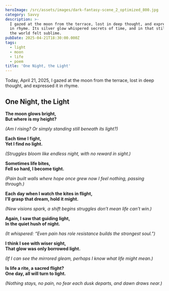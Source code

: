 ```yaml
---
heroImage: /src/assets/images/dark-fantasy-scene_2_optimized_800.jpg
category: Savvy
description: >-
  I gazed at the moon from the terrace, lost in deep thought, and expressed it
  in rhyme. Its silver glow whispered secrets of time, and in that stillness,
  the world felt sublime.
pubDate: 2025-04-21T18:30:00.000Z
tags:
  - light
  - moon
  - life
  - poem
title: 'One Night, the Light'
---
```


Today, April 21, 2025, I gazed at the moon from the terrace, lost in deep thought, and expressed it in rhyme.

## One Night, the Light

**The moon glows bright,**\
**But where is my height?**

_(Am I rising? Or simply standing still beneath its light?)_

**Each time I fight,**\
**Yet I find no light.**

_(Struggles bloom like endless night, with no reward in sight.)_

**Sometimes life bites,**\
**Fell so hard, I become tight.**

_(Pain built walls where hope once grew now I feel nothing, passing through.)_

**Each day when I watch the kites in flight,**\
**I’ll grasp that dream, hold it might.**

_(New visions spark, a shift begins struggles don’t mean life can’t win.)_

**Again, I saw that guiding light,**\
**In the quiet hush of night.**

_(It whispered: “Even pain has role resistance builds the strongest soul.”)_

**I think I see with wiser sight,**\
**That glow was only borrowed light.**

_(If I can see the mirrored gleam, perhaps I know what life might mean.)_

**Is life a rite, a sacred flight?**\
**One day, all will turn to light.**

_(Nothing stays, no pain, no fear each dusk departs, and dawn draws near.)_
